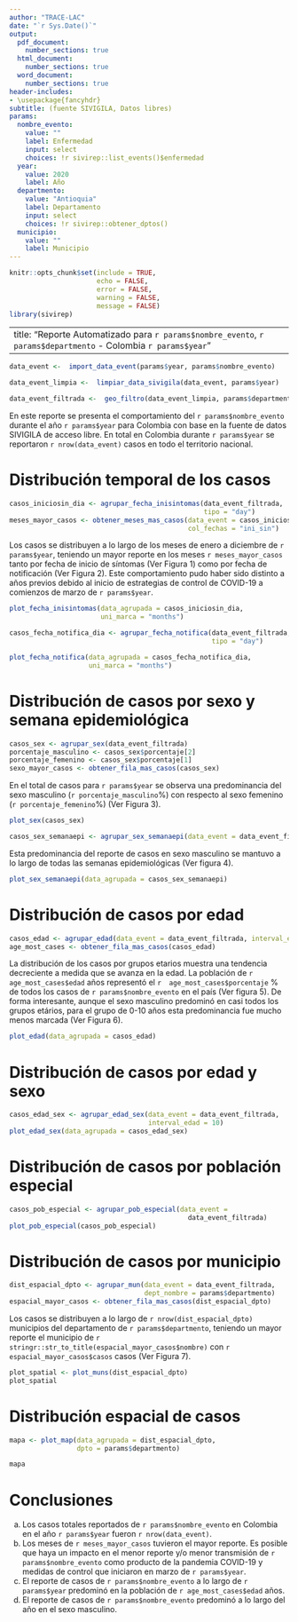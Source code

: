 ```yaml
---
author: "TRACE-LAC"
date: "`r Sys.Date()`"
output:
  pdf_document: 
    number_sections: true
  html_document:
    number_sections: true
  word_document: 
    number_sections: true
header-includes:
- \usepackage{fancyhdr}
subtitle: (fuente SIVIGILA, Datos libres)
params:
  nombre_evento:
    value: ""
    label: Enfermedad
    input: select
    choices: !r sivirep::list_events()$enfermedad
  year:
    value: 2020
    label: Año
  departmento:
    value: "Antioquia" 
    label: Departamento
    input: select
    choices: !r sivirep::obtener_dptos()
  municipio:
    value: ""
    label: Municipio
---
```


```r
knitr::opts_chunk$set(include = TRUE,
                      echo = FALSE,
                      error = FALSE,
                      warning = FALSE,
                      message = FALSE)
library(sivirep)
```

---
title: "Reporte Automatizado para `r params$nombre_evento`, `r params$departmento` - Colombia `r params$year`"
---

```r
data_event <-  import_data_event(params$year, params$nombre_evento)
```

```r
data_event_limpia <-  limpiar_data_sivigila(data_event, params$year)
```

```r
data_event_filtrada <-  geo_filtro(data_event_limpia, params$departmento)
```

```{=tex}
\pagenumbering{gobble}
\pagenumbering{arabic}
```

En este reporte se presenta el comportamiento del `r params$nombre_evento` durante el año `r params$year` para Colombia con base en la fuente de datos SIVIGILA de acceso libre. En total en Colombia durante `r params$year` se reportaron `r nrow(data_event)` casos en todo el territorio nacional.

# Distribución temporal de los casos

```r
casos_iniciosin_dia <- agrupar_fecha_inisintomas(data_event_filtrada,
                                                 tipo = "day")
meses_mayor_casos <- obtener_meses_mas_casos(data_event = casos_iniciosin_dia,
                                             col_fechas = "ini_sin")
```

Los casos se distribuyen a lo largo de los meses de enero a diciembre de `r params$year`, teniendo un mayor reporte en los meses `r meses_mayor_casos` tanto por fecha de inicio de síntomas (Ver Figura 1) como por fecha de notificación (Ver Figura 2). Este comportamiento pudo haber sido distinto a años previos debido al inicio de estrategias de control de COVID-19 a comienzos de marzo de `r params$year`.

```r
plot_fecha_inisintomas(data_agrupada = casos_iniciosin_dia,
                       uni_marca = "months")
```

```r
casos_fecha_notifica_dia <- agrupar_fecha_notifica(data_event_filtrada,
                                                   tipo = "day")
```

\newpage 

```r
plot_fecha_notifica(data_agrupada = casos_fecha_notifica_dia,
                    uni_marca = "months")
```

# Distribución de casos por sexo y semana epidemiológica

```r
casos_sex <- agrupar_sex(data_event_filtrada)
porcentaje_masculino <- casos_sex$porcentaje[2]
porcentaje_femenino <- casos_sex$porcentaje[1]
sexo_mayor_casos <- obtener_fila_mas_casos(casos_sex)
```

En el total de casos para `r params$year` se observa una predominancia del sexo masculino (`r porcentaje_masculino`%) con respecto al sexo femenino (`r porcentaje_femenino`%) (Ver Figura 3).

```r
plot_sex(casos_sex)
```
\newpage

```r
casos_sex_semanaepi <- agrupar_sex_semanaepi(data_event = data_event_filtrada)
```

Esta predominancia del reporte de casos en sexo masculino se mantuvo a lo largo de todas las semanas epidemiológicas (Ver figura 4).

```r
plot_sex_semanaepi(data_agrupada = casos_sex_semanaepi)
```

# Distribución de casos por edad

```r
casos_edad <- agrupar_edad(data_event = data_event_filtrada, interval_edad = 10)
age_most_cases <- obtener_fila_mas_casos(casos_edad)
```

La distribución de los casos por grupos etarios muestra una tendencia decreciente a medida que se avanza en la edad. La población de `r age_most_cases$edad` años representó el `r  age_most_cases$porcentaje` % de todos los casos de `r params$nombre_evento` en el país (Ver figura 5). De forma interesante, aunque el sexo masculino predominó en casi todos los grupos etários, para el grupo de 0-10 años esta predominancia fue mucho menos marcada (Ver Figura 6).

```r
plot_edad(data_agrupada = casos_edad)
```

\newpage

# Distribución de casos por edad y sexo

```r
casos_edad_sex <- agrupar_edad_sex(data_event = data_event_filtrada,
                                   interval_edad = 10)
plot_edad_sex(data_agrupada = casos_edad_sex)
```

# Distribución de casos por población especial

```r
casos_pob_especial <- agrupar_pob_especial(data_event =
                                             data_event_filtrada)
plot_pob_especial(casos_pob_especial)
```

\newpage

# Distribución de casos por municipio

```r
dist_espacial_dpto <- agrupar_mun(data_event = data_event_filtrada,
                                  dept_nombre = params$departmento)
espacial_mayor_casos <- obtener_fila_mas_casos(dist_espacial_dpto)
```

Los casos se distribuyen a lo largo de `r nrow(dist_espacial_dpto)` municipios del departamento de `r params$departmento`, teniendo un mayor reporte el municipio de `r stringr::str_to_title(espacial_mayor_casos$nombre)` con `r espacial_mayor_casos$casos` casos (Ver Figura 7).

```r
plot_spatial <- plot_muns(dist_espacial_dpto)
plot_spatial
```

\newpage

# Distribución espacial de casos

```r
mapa <- plot_map(data_agrupada = dist_espacial_dpto,
                 dpto = params$departmento)
```

```r
mapa
```

\newpage

# Conclusiones

a.  Los casos totales reportados de `r params$nombre_evento` en Colombia en el año `r params$year` fueron `r nrow(data_event)`.
b.  Los meses de `r meses_mayor_casos` tuvieron el mayor reporte. Es posible que haya un impacto en el menor reporte y/o menor transmisión de `r params$nombre_evento` como producto de la pandemia COVID-19 y medidas de control que iniciaron en marzo de `r params$year`.
c.  El reporte de casos de `r params$nombre_evento` a lo largo de `r params$year` predominó en la población de `r age_most_cases$edad` años.
d.  El reporte de casos de `r params$nombre_evento` predominó a lo largo del año en el sexo masculino.
